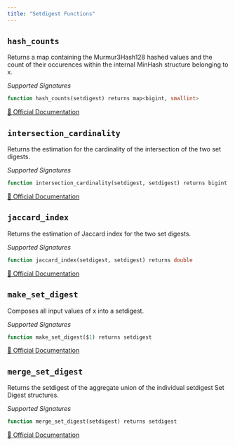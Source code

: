```yaml
---
title: "Setdigest Functions"
---
```


## `hash_counts`

Returns a map containing the Murmur3Hash128 hashed values and the count of their occurences within the internal MinHash structure belonging to x.

*Supported Signatures*
```sql
function hash_counts(setdigest) returns map<bigint, smallint>
```
[🔗 Official Documentation](https://trino.io/docs/current/functions/setdigest.html#hash_counts)

## `intersection_cardinality`

Returns the estimation for the cardinality of the intersection of the two set digests.

*Supported Signatures*
```sql
function intersection_cardinality(setdigest, setdigest) returns bigint
```
[🔗 Official Documentation](https://trino.io/docs/current/functions/setdigest.html#intersection_cardinality)

## `jaccard_index`

Returns the estimation of Jaccard index for the two set digests.

*Supported Signatures*
```sql
function jaccard_index(setdigest, setdigest) returns double
```
[🔗 Official Documentation](https://trino.io/docs/current/functions/setdigest.html#jaccard_index)

## `make_set_digest`

Composes all input values of x into a setdigest.

*Supported Signatures*
```sql
function make_set_digest($1) returns setdigest
```
[🔗 Official Documentation](https://trino.io/docs/current/functions/setdigest.html#make_set_digest)

## `merge_set_digest`

Returns the setdigest of the aggregate union of the individual setdigest Set Digest structures.

*Supported Signatures*
```sql
function merge_set_digest(setdigest) returns setdigest
```
[🔗 Official Documentation](https://trino.io/docs/current/functions/setdigest.html#merge_set_digest)


